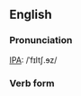 ==English==

===Pronunciation===
[[IPA]]: /ˈfɪltʃ.ɘz/

===Verb form===
{{third-person singular of|filch}}